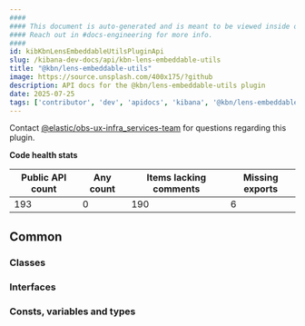 ```yaml
---
####
#### This document is auto-generated and is meant to be viewed inside our experimental, new docs system.
#### Reach out in #docs-engineering for more info.
####
id: kibKbnLensEmbeddableUtilsPluginApi
slug: /kibana-dev-docs/api/kbn-lens-embeddable-utils
title: "@kbn/lens-embeddable-utils"
image: https://source.unsplash.com/400x175/?github
description: API docs for the @kbn/lens-embeddable-utils plugin
date: 2025-07-25
tags: ['contributor', 'dev', 'apidocs', 'kibana', '@kbn/lens-embeddable-utils']
---
```




Contact [@elastic/obs-ux-infra_services-team](https://github.com/orgs/elastic/teams/obs-ux-infra_services-team) for questions regarding this plugin.

**Code health stats**

| Public API count  | Any count | Items lacking comments | Missing exports |
|-------------------|-----------|------------------------|-----------------|
| 193 | 0 | 190 | 6 |

## Common

### Classes
<DocDefinitionList data={kbnLensEmbeddableUtilsObj.common.classes}/>

### Interfaces
<DocDefinitionList data={kbnLensEmbeddableUtilsObj.common.interfaces}/>

### Consts, variables and types
<DocDefinitionList data={kbnLensEmbeddableUtilsObj.common.misc}/>

